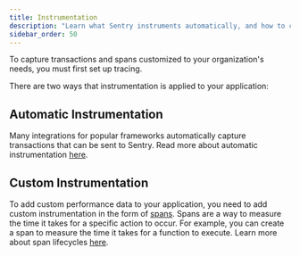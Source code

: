 ```yaml
---
title: Instrumentation
description: "Learn what Sentry instruments automatically, and how to configure spans to capture tracing data on any action in your app."
sidebar_order: 50
---
```


<Alert>

To capture transactions and spans customized to your organization's needs, you must first <PlatformLink to="/tracing/">set up tracing</PlatformLink>.

</Alert>

There are two ways that instrumentation is applied to your application:

## Automatic Instrumentation

Many integrations for popular frameworks automatically capture transactions that can be sent to Sentry. Read more about automatic instrumentation [here](/platforms/python/tracing/instrumentation/automatic-instrumentation/).

## Custom Instrumentation
To add custom performance data to your application, you need to add custom instrumentation in the form of [spans](/concepts/key-terms/tracing/distributed-tracing/#traces-transactions-and-spans). Spans are a way to measure the time it takes for a specific action to occur. For example, you can create a span to measure the time it takes for a function to execute. Learn more about span lifecycles [here](/platforms/python/tracing/span-lifecycle/). 

